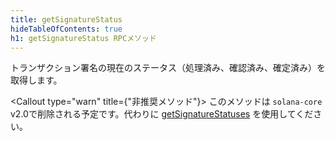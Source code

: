 ```yaml
---
title: getSignatureStatus
hideTableOfContents: true
h1: getSignatureStatus RPCメソッド
---
```


トランザクション署名の現在のステータス（処理済み、確認済み、確定済み）を取得します。

<Callout type="warn" title={"非推奨メソッド"}>
  このメソッドは `solana-core` v2.0で削除される予定です。代わりに
  [getSignatureStatuses](/docs/rpc/http/getsignaturestatuses)
  を使用してください。
</Callout>
